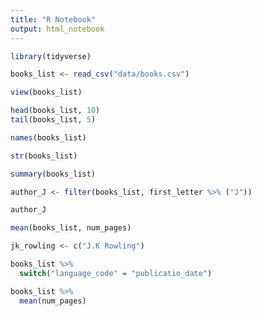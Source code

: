 ```yaml
---
title: "R Notebook"
output: html_notebook
---
```


```r
library(tidyverse)
```

```r
books_list <- read_csv("data/books.csv")
```

```r
view(books_list)
```

```r
head(books_list, 10)
tail(books_list, 5)
```

```r
names(books_list)
```

```r
str(books_list)
```


```r
summary(books_list)
```

```r
author_J <- filter(books_list, first_letter %>% ("J"))

author_J
```

```r
mean(books_list, num_pages)
```

```r
jk_rowling <- c("J.K Rowling")
```

```r
books_list %>% 
  switch("language_code" = "publicatio_date")
```


```r
books_list %>% 
  mean(num_pages)
```








